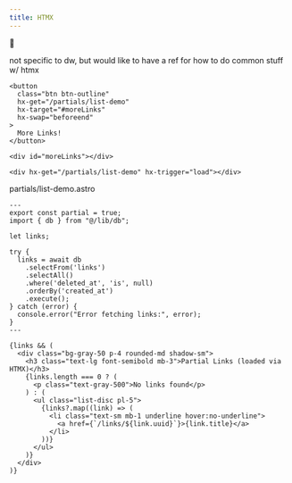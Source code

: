```yaml
---
title: HTMX
---
```

🚜



not specific to dw, but would like to have a ref for how to do common stuff w/ htmx
```
<button
  class="btn btn-outline"
  hx-get="/partials/list-demo"
  hx-target="#moreLinks"
  hx-swap="beforeend"
>
  More Links!
</button>

<div id="moreLinks"></div>
```

```
<div hx-get="/partials/list-demo" hx-trigger="load"></div>
```

partials/list-demo.astro
```astro
---
export const partial = true;
import { db } from "@/lib/db";

let links;

try {
  links = await db
    .selectFrom('links')
    .selectAll()
    .where('deleted_at', 'is', null)
    .orderBy('created_at')
    .execute();
} catch (error) {
  console.error("Error fetching links:", error);
}
---

{links && (
  <div class="bg-gray-50 p-4 rounded-md shadow-sm">
    <h3 class="text-lg font-semibold mb-3">Partial Links (loaded via HTMX)</h3>
    {links.length === 0 ? (
      <p class="text-gray-500">No links found</p>
    ) : (
      <ul class="list-disc pl-5">
        {links?.map((link) => (
          <li class="text-sm mb-1 underline hover:no-underline">
            <a href={`/links/${link.uuid}`}>{link.title}</a>
          </li>
        ))}
      </ul>
    )}
  </div>
)}

```